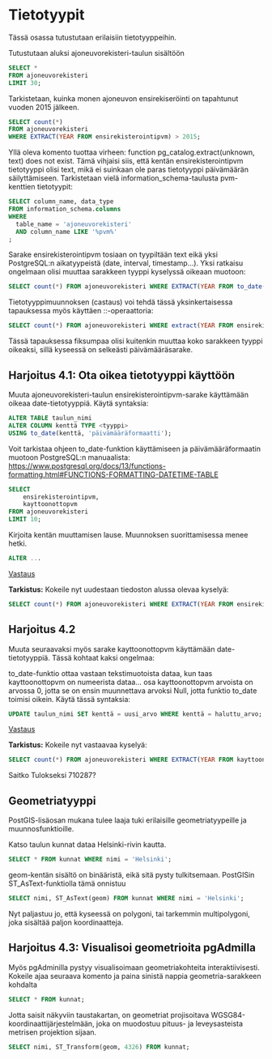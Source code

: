 # Tietotyypit

Tässä osassa tutustutaan erilaisiin tietotyyppeihin.

Tutustutaan aluksi ajoneuvorekisteri-taulun sisältöön

```sql
SELECT *
FROM ajoneuvorekisteri
LIMIT 30;
```

Tarkistetaan, kuinka monen ajoneuvon ensirekiseröinti on tapahtunut vuoden 2015 jälkeen.

```sql
SELECT count(*)
FROM ajoneuvorekisteri
WHERE EXTRACT(YEAR FROM ensirekisterointipvm) > 2015;
```

Yllä oleva komento tuottaa virheen: function pg_catalog.extract(unknown, text) does not exist. Tämä vihjaisi siis, että kentän ensirekisterointipvm tietotyyppi olisi text, mikä ei suinkaan ole paras tietotyyppi päivämäärän säilyttämiseen. Tarkistetaan vielä information_schema-taulusta pvm-kenttien tietotyypit:

```sql
SELECT column_name, data_type
FROM information_schema.columns 
WHERE
  table_name = 'ajoneuvorekisteri'
  AND column_name LIKE '%pvm%'
;
```

Sarake ensirekisterointipvm tosiaan on tyypiltään text eikä yksi PostgreSQL:n aikatyypeistä (date, interval, timestamp...). Yksi ratkaisu ongelmaan olisi muuttaa sarakkeen tyyppi kyselyssä oikeaan muotoon:

```sql
SELECT count(*) FROM ajoneuvorekisteri WHERE EXTRACT(YEAR FROM to_date(ensirekisterointipvm, 'YYYY-MM-DD')) > 2015;
```

Tietotyyppimuunnoksen (castaus) voi tehdä tässä yksinkertaisessa tapauksessa myös käyttäen ::-operaattoria:

```sql
SELECT count(*) FROM ajoneuvorekisteri WHERE extract(YEAR FROM ensirekisterointipvm::date) > 2015;
```

Tässä tapauksessa fiksumpaa olisi kuitenkin muuttaa koko sarakkeen tyyppi oikeaksi, sillä kyseessä on selkeästi päivämääräsarake.

## Harjoitus 4.1: Ota oikea tietotyyppi käyttöön
Muuta ajoneuvorekisteri-taulun ensirekisterointipvm-sarake käyttämään oikeaa date-tietotyyppiä. Käytä syntaksia:

```sql
ALTER TABLE taulun_nimi
ALTER COLUMN kenttä TYPE <tyyppi>
USING to_date(kenttä, 'päivämääräformaatti');
```

Voit tarkistaa ohjeen to_date-funktion käyttämiseen ja päivämääräformaatin muotoon PostgreSQL:n manuaalista: [https://www.postgresql.org/docs/13/functions-formatting.html#FUNCTIONS-FORMATTING-DATETIME-TABLE](https://www.postgresql.org/docs/13/functions-formatting.html#FUNCTIONS-FORMATTING-DATETIME-TABLE)

```sql
SELECT
    ensirekisterointipvm,
    kayttoonottopvm
FROM ajoneuvorekisteri
LIMIT 10;
```

Kirjoita kentän muuttamisen lause. Muunnoksen suorittamisessa menee hetki.

```sql
ALTER ...
```
[Vastaus](#vastaus-h4.1)


**Tarkistus:**
Kokeile nyt uudestaan tiedoston alussa olevaa kyselyä:

```sql
SELECT count(*) FROM ajoneuvorekisteri WHERE EXTRACT(YEAR FROM ensirekisterointipvm) > 2015;
```

## Harjoitus 4.2
Muuta seuraavaksi myös sarake kayttoonottopvm käyttämään date-tietotyyppiä. Tässä kohtaat kaksi ongelmaa:

to_date-funktio ottaa vastaan tekstimuotoista dataa, kun taas kayttoonottopvm on numeerista dataa...
osa kayttoonottopvm arvoista on arvossa 0, jotta se on ensin muunnettava arvoksi Null, jotta funktio to_date toimisi oikein. Käytä tässä syntaksia:

```sql
UPDATE taulun_nimi SET kenttä = uusi_arvo WHERE kenttä = haluttu_arvo;
```
[Vastaus](#vastaus-h4.2)


**Tarkistus:**
Kokeile nyt vastaavaa kyselyä:

```sql
SELECT count(*) FROM ajoneuvorekisteri WHERE EXTRACT(YEAR FROM kayttoonottopvm) > 2015;
```
Saitko Tulokseksi 710287?


## Geometriatyyppi
PostGIS-lisäosan mukana tulee laaja tuki erilaisille geometriatyypeille ja muunnosfunktioille.

Katso taulun kunnat dataa Helsinki-rivin kautta.

```sql
SELECT * FROM kunnat WHERE nimi = 'Helsinki'; 
```

geom-kentän sisältö on binääristä, eikä sitä pysty tulkitsemaan. PostGISin ST_AsText-funktiolla tämä onnistuu

```sql
SELECT nimi, ST_AsText(geom) FROM kunnat WHERE nimi = 'Helsinki';
```

Nyt paljastuu jo, että kyseessä on polygoni, tai tarkemmin multipolygoni, joka sisältää paljon koordinaatteja.

## Harjoitus 4.3: Visualisoi geometrioita pgAdmilla
Myös pgAdminilla pystyy visualisoimaan geometriakohteita interaktiivisesti. Kokeile ajaa seuraava komento ja paina sinistä nappia geometria-sarakkeen kohdalta 

```sql
SELECT * FROM kunnat;
```

Jotta saisit näkyviin taustakartan, on geometriat projisoitava WGSG84-koordinaattijärjestelmään, joka on muodostuu pituus- ja leveysasteista metrisen projektion sijaan.

```sql
SELECT nimi, ST_Transform(geom, 4326) FROM kunnat;
```
